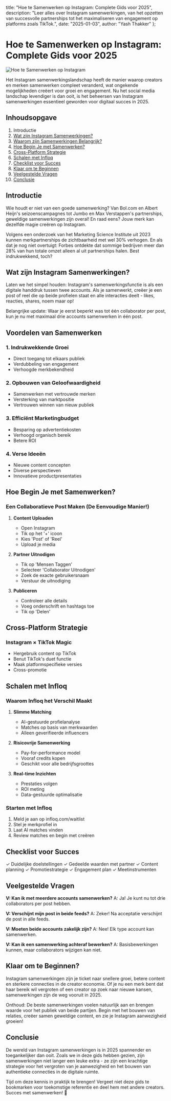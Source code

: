   title: "Hoe te Samenwerken op Instagram: Complete Gids voor 2025",
  description: "Leer alles over Instagram samenwerkingen, van het opzetten van succesvolle partnerships tot het maximaliseren van engagement op platforms zoals TikTok.",
  date: "2025-01-03",
  author: "Yash Thakker"
};

# Hoe te Samenwerken op Instagram: Complete Gids voor 2025

![Hoe te Samenwerken op Instagram](/images/blog-posts/how-to-collaborate-on-instagram.jpeg)

Het Instagram samenwerkingslandschap heeft de manier waarop creators en merken samenwerken compleet veranderd, wat ongekende mogelijkheden creëert voor groei en engagement. Nu het social media landschap levendiger is dan ooit, is het beheersen van Instagram samenwerkingen essentieel geworden voor digitaal succes in 2025.

## Inhoudsopgave

1. Introductie
2. [Wat zijn Instagram Samenwerkingen?](#wat-zijn-instagram-samenwerkingen)
3. [Waarom zijn Samenwerkingen Belangrijk?](#waarom-zijn-samenwerkingen-belangrijk)
4. [Hoe Begin Je met Samenwerken?](#hoe-begin-je-met-samenwerken)
5. [Cross-Platform Strategie](#cross-platform-strategie)
6. [Schalen met Infloq](#schalen-met-infloq)
7. [Checklist voor Succes](#checklist-voor-succes)
8. [Klaar om te Beginnen](#klaar-om-te-beginnen)
9. [Veelgestelde Vragen](#veelgestelde-vragen)
10. [Conclusie](#conclusie)

## Introductie

Wie houdt er niet van een goede samenwerking? Van Bol.com en Albert Heijn's seizoenscampagnes tot Jumbo en Max Verstappen's partnerships, geweldige samenwerkingen zijn overal! En raad eens? Jouw merk kan dezelfde magie creëren op Instagram.

Volgens een onderzoek van het Marketing Science Institute uit 2023 kunnen merkpartnerships de zichtbaarheid met wel 30% verhogen. En als dat je nog niet overtuigt: Forbes ontdekte dat sommige bedrijven meer dan 28% van hun totale omzet alleen al uit partnerships halen. Best indrukwekkend, toch?

## Wat zijn Instagram Samenwerkingen?

Laten we het simpel houden: Instagram's samenwerkingsfunctie is als een digitale handdruk tussen twee accounts. Als je samenwerkt, creëer je een post of reel die op beide profielen staat en alle interacties deelt - likes, reacties, shares, noem maar op!

Belangrijke update: Waar je eerst beperkt was tot één collaborator per post, kun je nu met maximaal drie accounts samenwerken in één post.

## Voordelen van Samenwerken

### 1. Indrukwekkende Groei
- Direct toegang tot elkaars publiek
- Verdubbeling van engagement
- Verhoogde merkbekendheid

### 2. Opbouwen van Geloofwaardigheid
- Samenwerken met vertrouwde merken
- Versterking van marktpositie
- Vertrouwen winnen van nieuw publiek

### 3. Efficiënt Marketingbudget
- Besparing op advertentiekosten
- Verhoogd organisch bereik
- Betere ROI

### 4. Verse Ideeën
- Nieuwe content concepten
- Diverse perspectieven
- Innovatieve productpresentaties

## Hoe Begin Je met Samenwerken?

### Een Collaboratieve Post Maken (De Eenvoudige Manier!)

1. **Content Uploaden**
   - Open Instagram 
   - Tik op het '+' icoon
   - Kies 'Post' of 'Reel'
   - Upload je media

2. **Partner Uitnodigen**
   - Tik op 'Mensen Taggen'
   - Selecteer 'Collaborator Uitnodigen'
   - Zoek de exacte gebruikersnaam
   - Verstuur de uitnodiging

3. **Publiceren**
   - Controleer alle details
   - Voeg onderschrift en hashtags toe
   - Tik op 'Delen'

## Cross-Platform Strategie

### Instagram × TikTok Magic
- Hergebruik content op TikTok
- Benut TikTok's duet functie
- Maak platformspecifieke versies
- Cross-promotie

## Schalen met Infloq

### Waarom Infloq het Verschil Maakt

1. **Slimme Matching**
   - AI-gestuurde profielanalyse
   - Matches op basis van merkwaarden
   - Alleen geverifieerde influencers

2. **Risicovrije Samenwerking**
   - Pay-for-performance model
   - Vooraf credits kopen
   - Geschikt voor alle bedrijfsgroottes

3. **Real-time Inzichten**
   - Prestaties volgen
   - ROI meting
   - Data-gestuurde optimalisatie

### Starten met Infloq

1. Meld je aan op infloq.com/waitlist
2. Stel je merkprofiel in
3. Laat AI matches vinden
4. Review matches en begin met creëren

## Checklist voor Succes

✓ Duidelijke doelstellingen
✓ Gedeelde waarden met partner
✓ Content planning
✓ Promotiestrategie
✓ Engagement plan
✓ Meetinstrumenten

## Veelgestelde Vragen

**V: Kan ik met meerdere accounts samenwerken?**
A: Ja! Je kunt nu tot drie collaborators per post hebben.

**V: Verschijnt mijn post in beide feeds?**
A: Zeker! Na acceptatie verschijnt de post in alle feeds.

**V: Moeten beide accounts zakelijk zijn?**
A: Nee! Elk type account kan samenwerken.

**V: Kan ik een samenwerking achteraf bewerken?**
A: Basisbewerkingen kunnen, maar collaborators wijzigen kan niet.

## Klaar om te Beginnen?

Instagram samenwerkingen zijn je ticket naar snellere groei, betere content en sterkere connecties in de creator economie. Of je nu een merk bent dat haar bereik wil vergroten of een creator op zoek naar nieuwe kansen, samenwerkingen zijn de weg vooruit in 2025.

Onthoud: De beste samenwerkingen voelen natuurlijk aan en brengen waarde voor het publiek van beide partijen. Begin met het bouwen van relaties, creëer samen geweldige content, en zie je Instagram aanwezigheid groeien!

## Conclusie

De wereld van Instagram samenwerkingen is in 2025 spannender en toegankelijker dan ooit. Zoals we in deze gids hebben gezien, zijn samenwerkingen niet langer een leuke extra - ze zijn een krachtige strategie voor het vergroten van je aanwezigheid en het bouwen van authentieke connecties in de digitale ruimte.

Tijd om deze kennis in praktijk te brengen! Vergeet niet deze gids te bookmarken voor toekomstige referentie en deel hem met andere creators. Succes met samenwerken! 🎉
